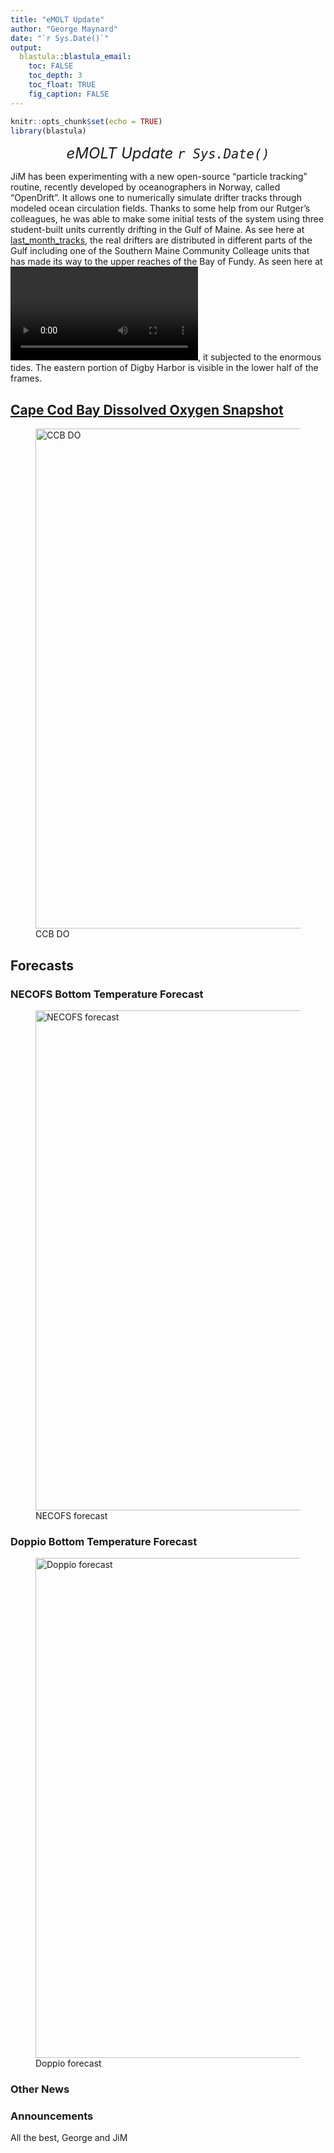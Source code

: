 ```yaml
---
title: "eMOLT Update"
author: "George Maynard"
date: "`r Sys.Date()`"  
output: 
  blastula::blastula_email:
    toc: FALSE
    toc_depth: 3
    toc_float: TRUE
    fig_caption: FALSE
---
```


```r
knitr::opts_chunk$set(echo = TRUE)
library(blastula)
```

<center> 

<font size="5"> *eMOLT Update `r Sys.Date()` * </font>

</center>
JiM has been experimenting with a new open-source "particle tracking" routine, recently developed by oceanographers in Norway, called "OpenDrift". It allows one to numerically simulate drifter tracks through modeled ocean circulation fields.  Thanks to some help from our Rutger's colleagues, he was able to make some initial tests of the system using three student-built units currently drifting in the Gulf of Maine. As see here at [last_month_tracks](https://studentdrifters.org/tracks/drift_X.html), the real drifters are distributed in different parts of the Gulf including one of the Southern Maine Community Colleage units that has made its way to the upper reaches of the Bay of Fundy.  As seen here at ![the animation here](doppio_235430701_8_14.mp4), it subjected to the enormous tides. The eastern portion of Digby Harbor is visible in the lower half of the frames.

## [Cape Cod Bay Dissolved Oxygen Snapshot](https://experience.arcgis.com/experience/0d553dfc6c60487cb1f4d20b5366ee0b/page/Map-Page/)

![CCB DO](Screenshot from 2023-08-11 13-06-02.png){width=800px}

## Forecasts


### NECOFS Bottom Temperature Forecast

![NECOFS forecast](NECOFS_GOM.gif){width=800px}

### Doppio Bottom Temperature Forecast

![Doppio forecast](DOPPIO_forecast_F.gif){width=800px}

### Other News


### Announcements


All the best,
George and JiM
